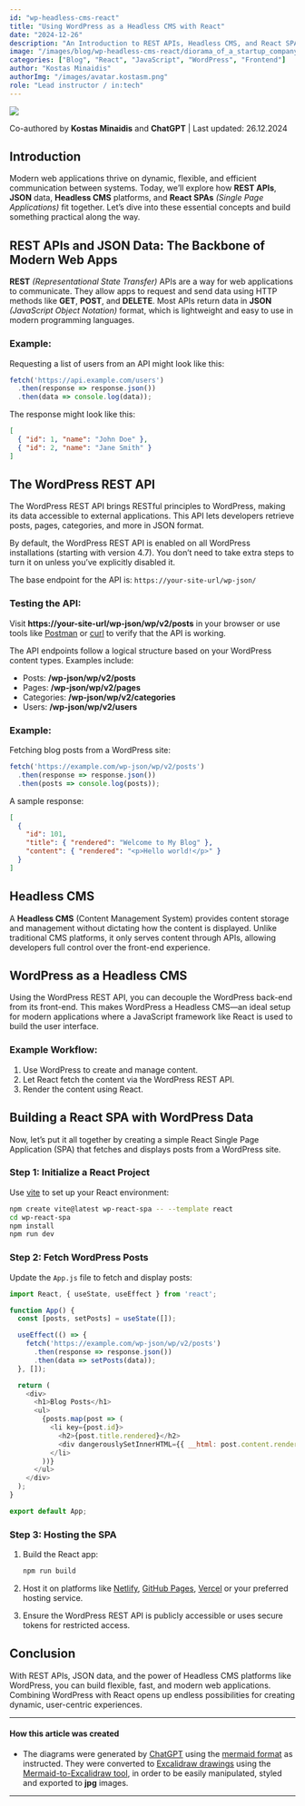 ```yaml
---
id: "wp-headless-cms-react"
title: "Using WordPress as a Headless CMS with React"
date: "2024-12-26"
description: "An Introduction to REST APIs, Headless CMS, and React SPAs with WordPress"
image: "/images/blog/wp-headless-cms-react/diorama_of_a_startup_company.png"
categories: ["Blog", "React", "JavaScript", "WordPress", "Frontend"]
author: "Kostas Minaidis"
authorImg: "/images/avatar.kostasm.png"
role: "Lead instructor / in:tech"
---
```


![](/images/blog/wp-headless-cms-react/wp-headless-cms-react-header.jpg)

Co-authored by **Kostas Minaidis** and **ChatGPT** | Last updated: 26.12.2024

## Introduction

Modern web applications thrive on dynamic, flexible, and efficient communication between systems. Today, we’ll explore how **REST APIs**, **JSON** data, **Headless CMS** platforms, and **React SPAs** _(Single Page Applications)_ fit together. Let’s dive into these essential concepts and build something practical along the way.

## REST APIs and JSON Data: The Backbone of Modern Web Apps

**REST** _(Representational State Transfer)_ APIs are a way for web applications to communicate. They allow apps to request and send data using HTTP methods like **GET**, **POST**, and **DELETE**. Most APIs return data in **JSON** _(JavaScript Object Notation)_ format, which is lightweight and easy to use in modern programming languages.

### Example:

Requesting a list of users from an API might look like this:

```javascript
fetch('https://api.example.com/users')
  .then(response => response.json())
  .then(data => console.log(data));
```

The response might look like this:

```json
[
  { "id": 1, "name": "John Doe" },
  { "id": 2, "name": "Jane Smith" }
]
```

<ZoomableImage 
  src="/images/blog/wp-headless-cms-react/REST-API-JSON.png" 
  subheading="(Image: REST APIs and JSON. Click to Zoom)"
  />

## The WordPress REST API

The WordPress REST API brings RESTful principles to WordPress, making its data accessible to external applications. This API lets developers retrieve posts, pages, categories, and more in JSON format.

<ZoomableImage 
  src="/images/blog/wp-headless-cms-react/WP-REST-API.png" 
  subheading="(Image: The WordPress REST API. Click to Zoom)"
  />

By default, the WordPress REST API is enabled on all WordPress installations (starting with version 4.7). You don’t need to take extra steps to turn it on unless you’ve explicitly disabled it.

The base endpoint for the API is: `https://your-site-url/wp-json/`

### Testing the API:

Visit **https://your-site-url/wp-json/wp/v2/posts** in your browser or use tools like [Postman](https://www.postman.com/) or [curl](https://curl.se/) to verify that the API is working.

The API endpoints follow a logical structure based on your WordPress content types. Examples include:

- Posts: **/wp-json/wp/v2/posts**
- Pages: **/wp-json/wp/v2/pages**
- Categories: **/wp-json/wp/v2/categories**
- Users: **/wp-json/wp/v2/users**

### Example:

Fetching blog posts from a WordPress site:

```javascript
fetch('https://example.com/wp-json/wp/v2/posts')
  .then(response => response.json())
  .then(posts => console.log(posts));
```

A sample response:

```json
[
  {
    "id": 101,
    "title": { "rendered": "Welcome to My Blog" },
    "content": { "rendered": "<p>Hello world!</p>" }
  }
]
```

## Headless CMS

A **Headless CMS** (Content Management System) provides content storage and management without dictating how the content is displayed. Unlike traditional CMS platforms, it only serves content through APIs, allowing developers full control over the front-end experience.

<ZoomableImage 
  src="/images/blog/wp-headless-cms-react/Headless-CMS.png" 
  subheading="(Image: Headless CMS, an overview. Click to Zoom)"
  />


## WordPress as a Headless CMS

Using the WordPress REST API, you can decouple the WordPress back-end from its front-end. This makes WordPress a Headless CMS—an ideal setup for modern applications where a JavaScript framework like React is used to build the user interface.

<ZoomableImage 
  src="/images/blog/wp-headless-cms-react/WP-as-headless-CMS.png" 
  subheading="(Image: WP as Headless CMS. Click to Zoom)"
  />

### Example Workflow:

1. Use WordPress to create and manage content.
2. Let React fetch the content via the WordPress REST API.
3. Render the content using React.

## Building a React SPA with WordPress Data

Now, let’s put it all together by creating a simple React Single Page Application (SPA) that fetches and displays posts from a WordPress site.

<ZoomableImage 
  src="/images/blog/wp-headless-cms-react/WP-as-headless-CMS-with-React.png" 
  subheading="(Image: React interacting with a Headless WP. Click to Zoom)"
  />

### Step 1: Initialize a React Project

Use [vite](https://vite.dev/guide/) to set up your React environment:

```bash
npm create vite@latest wp-react-spa -- --template react
cd wp-react-spa
npm install
npm run dev
```

### Step 2: Fetch WordPress Posts

Update the `App.js` file to fetch and display posts:

```javascript
import React, { useState, useEffect } from 'react';

function App() {
  const [posts, setPosts] = useState([]);

  useEffect(() => {
    fetch('https://example.com/wp-json/wp/v2/posts')
      .then(response => response.json())
      .then(data => setPosts(data));
  }, []);

  return (
    <div>
      <h1>Blog Posts</h1>
      <ul>
        {posts.map(post => (
          <li key={post.id}>
            <h2>{post.title.rendered}</h2>
            <div dangerouslySetInnerHTML={{ __html: post.content.rendered }} />
          </li>
        ))}
      </ul>
    </div>
  );
}

export default App;
```

### Step 3: Hosting the SPA

1. Build the React app:

   ```bash
   npm run build
   ```

2. Host it on platforms like [Netlify](https://www.netlify.com/), [GitHub Pages](https://pages.github.com/), [Vercel](https://vercel.com/) or your preferred hosting service.

3. Ensure the WordPress REST API is publicly accessible or uses secure tokens for restricted access.

## Conclusion

With REST APIs, JSON data, and the power of Headless CMS platforms like WordPress, you can build flexible, fast, and modern web applications. Combining WordPress with React opens up endless possibilities for creating dynamic, user-centric experiences.

---

#### How this article was created

- The diagrams were generated by [ChatGPT](https://chatgpt.com/) using the [mermaid format](https://mermaid.js.org/) as instructed. They were converted to [Excalidraw drawings](https://excalidraw.com/) using the [Mermaid-to-Excalidraw tool](https://github.com/excalidraw/mermaid-to-excalidraw), in order to be easily manipulated, styled and exported to **jpg** images.

---

<Comments />